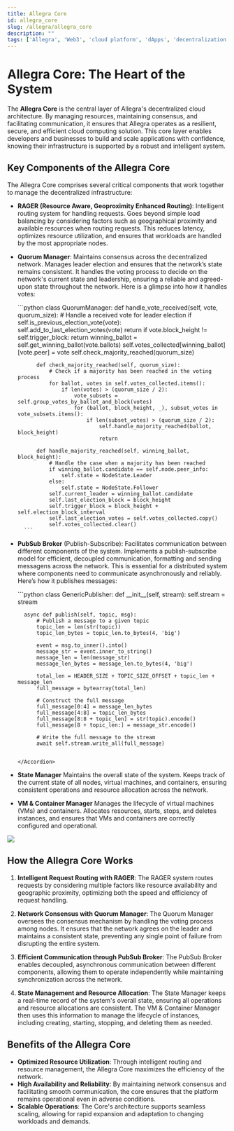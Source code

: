 ```yaml
---
title: Allegra Core
id: allegra_core
slug: /allegra/allegra_core
description: ""
tags: ['Allegra', 'Web3', 'cloud platform', 'dApps', 'decentralization']
---
```



# Allegra Core: The Heart of the System

The **Allegra Core** is the central layer of Allegra's decentralized cloud architecture. By managing resources, maintaining consensus, and facilitating communication, it ensures that Allegra operates as a resilient, secure, and efficient cloud computing solution. This core layer enables developers and businesses to build and scale applications with confidence, knowing their infrastructure is supported by a robust and intelligent system.

## Key Components of the Allegra Core

The Allegra Core comprises several critical components that work together to manage the decentralized infrastructure:

- **RAGER (Resource Aware, Geoproximity Enhanced Routing)**: Intelligent routing system for handling requests. Goes beyond simple load balancing by considering factors such as geographical proximity and available resources when routing requests. This reduces latency, optimizes resource utilization, and ensures that workloads are handled by the most appropriate nodes.

- **Quorum Manager**: Maintains consensus across the decentralized network. Manages leader election and ensures that the network’s state remains consistent. It handles the voting process to decide on the network's current state and leadership, ensuring a reliable and agreed-upon state throughout the network. Here is a glimpse into how it handles votes:

    <Accordion title="Quorum Manager code example">
        ```python
        class QuorumManager:
            def handle_vote_received(self, vote, quorum_size):
                # Handle a received vote for leader election
                if self.is_previous_election_vote(vote):
                    self.add_to_last_election_votes(vote)
                    return
                if vote.block_height != self.trigger_block:
                    return
                winning_ballot = self.get_winning_ballot(vote.ballots)
                self.votes_collected[winning_ballot][vote.peer] = vote
                self.check_majority_reached(quorum_size)

            def check_majority_reached(self, quorum_size):
                # Check if a majority has been reached in the voting process
                for ballot, votes in self.votes_collected.items():
                    if len(votes) > (quorum_size / 2):
                        vote_subsets = self.group_votes_by_ballot_and_block(votes)
                        for (ballot, block_height, _), subset_votes in vote_subsets.items():
                            if len(subset_votes) > (quorum_size / 2):
                                self.handle_majority_reached(ballot, block_height)
                                return

            def handle_majority_reached(self, winning_ballot, block_height):
                # Handle the case when a majority has been reached
                if winning_ballot.candidate == self.node.peer_info:
                    self.state = NodeState.Leader
                else:
                    self.state = NodeState.Follower
                self.current_leader = winning_ballot.candidate
                self.last_election_block = block_height
                self.trigger_block = block_height + self.election_block_interval
                self.last_election_votes = self.votes_collected.copy()
                self.votes_collected.clear()
        ```

    </Accordion>



- **PubSub Broker** (Publish-Subscribe): Facilitates communication between different components of the system. Implements a publish-subscribe model for efficient, decoupled communication, formatting and sending messagens across the network. This is essential for a distributed system where components need to communicate asynchronously and reliably. Here’s how it publishes messages:

    <Accordion title="PubSub Broke code example">
    ```python
    class GenericPublisher:
        def __init__(self, stream):
            self.stream = stream

        async def publish(self, topic, msg):
            # Publish a message to a given topic
            topic_len = len(str(topic))
            topic_len_bytes = topic_len.to_bytes(4, 'big')

            event = msg.to_inner().into()
            message_str = event.inner_to_string()
            message_len = len(message_str)
            message_len_bytes = message_len.to_bytes(4, 'big')

            total_len = HEADER_SIZE + TOPIC_SIZE_OFFSET + topic_len + message_len
            full_message = bytearray(total_len)

            # Construct the full message
            full_message[0:4] = message_len_bytes
            full_message[4:8] = topic_len_bytes
            full_message[8:8 + topic_len] = str(topic).encode()
            full_message[8 + topic_len:] = message_str.encode()

            # Write the full message to the stream
            await self.stream.write_all(full_message)
    ```

    </Accordion>

- **State Manager** Maintains the overall state of the system. Keeps track of the current state of all nodes, virtual machines, and containers, ensuring consistent operations and resource allocation across the network.

- **VM & Container Manager** Manages the lifecycle of virtual machines (VMs) and containers. Allocates resources, starts, stops, and deletes instances, and ensures that VMs and containers are correctly configured and operational.

<Image src="img/allegra/quorum-manager-light.png" srcDark="img/allegra/quorum-manager-dark.png"/>

## How the Allegra Core Works

1. **Intelligent Request Routing with RAGER**: The RAGER system routes requests by considering multiple factors like resource availability and geographic proximity, optimizing both the speed and efficiency of request handling.

2. **Network Consensus with Quorum Manager**: The Quorum Manager oversees the consensus mechanism by handling the voting process among nodes. It ensures that the network agrees on the leader and maintains a consistent state, preventing any single point of failure from disrupting the entire system.

3. **Efficient Communication through PubSub Broker**: The PubSub Broker enables decoupled, asynchronous communication between different components, allowing them to operate independently while maintaining synchronization across the network.

4. **State Management and Resource Allocation**: The State Manager keeps a real-time record of the system's overall state, ensuring all operations and resource allocations are consistent. The VM & Container Manager then uses this information to manage the lifecycle of instances, including creating, starting, stopping, and deleting them as needed.

## Benefits of the Allegra Core

- **Optimized Resource Utilization**: Through intelligent routing and resource management, the Allegra Core maximizes the efficiency of the network.
- **High Availability and Reliability**: By maintaining network consensus and facilitating smooth communication, the core ensures that the platform remains operational even in adverse conditions.
- **Scalable Operations**: The Core's architecture supports seamless scaling, allowing for rapid expansion and adaptation to changing workloads and demands.
